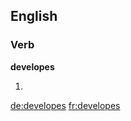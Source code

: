 
==English==

===Verb===
'''developes'''

# {{third-person singular of|[[develope]]}}

[[de:developes]]
[[fr:developes]]